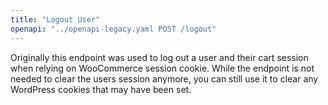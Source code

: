 ```yaml
---
title: "Logout User"
openapi: "../openapi-legacy.yaml POST /logout"
---
```


<Info>
    Originally this endpoint was used to log out a user and their cart session when relying on WooCommerce session cookie. While the endpoint is not needed to clear the users session anymore, you can still use it to clear any WordPress cookies that may have been set.
</Info>
